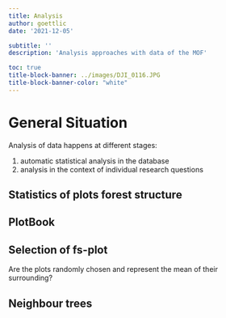 ```yaml
---
title: Analysis
author: goettlic
date: '2021-12-05'

subtitle: ''
description: 'Analysis approaches with data of the MOF'

toc: true
title-block-banner: ../images/DJI_0116.JPG
title-block-banner-color: "white"
---
```



# General Situation

Analysis of data happens at different stages:

1. automatic statistical analysis in the database
2. analysis in the context of individual research questions

## Statistics of plots forest structure

## PlotBook

## Selection of fs-plot
Are the plots randomly chosen and represent the mean of their surrounding?

## Neighbour trees
